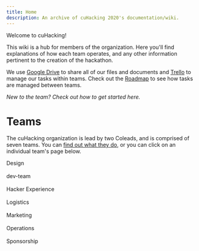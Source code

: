 ```yaml
---
title: Home
description: An archive of cuHacking 2020's documentation/wiki.
---
```



Welcome to cuHacking!

This wiki is a hub for members of the organization. Here you'll find explanations of how each team operates, and any other information pertinent to the creation of the hackathon.

We use [Google Drive](https://drive.google.com/drive/folders/1Iqr9PwGLgb-TdP51RtM_up57HBNuIAT4?usp=sharing) to share all of our files and documents and [Trello](https://trello.com/cuhacking2020) to manage our tasks within teams. Check out the [Roadmap](https://trello.com/b/6fbmSGfq) to see how tasks are managed between teams.

*New to the team? Check out how to <Link href={GETTING_STARTED}>get started</Link> here.*

# Teams

The cuHacking organization is lead by two <Link href={COLEADS}>Coleads</Link>, and is comprised of seven teams. You can [find out what they do](https://docs.google.com/document/d/1cD4cH6yS4vdunPDjY2PbOCsy18Uw1TYXwLwQYPhEobo/), or you can click on an individual team's page below.

<p>
  <Link href={DESIGN}>Design</Link>
  <br></br>
  <Link href={DEVELOPMENT}>dev-team</Link>
  <br></br>
  <Link href={HACKER_EXPERIENCE}>Hacker Experience</Link>
  <br></br>
  <Link href={LOGISTICS}>Logistics</Link>
  <br></br>
  <Link href={MARKETING}>Marketing</Link>
  <br></br> 
  <Link href={OPERATIONS}>Operations</Link>
  <br></br>
  <Link href={SPONSORSHIP}>Sponsorship</Link>
</p>